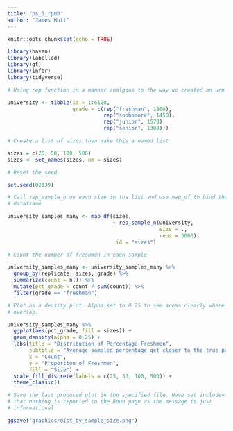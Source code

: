 ```yaml
---
title: "ps_5_rpub"
author: "James Hutt"
---
```


```r
knitr::opts_chunk$set(echo = TRUE)

library(haven)
library(labelled)
library(gt)
library(infer)
library(tidyverse)
```

```r

# Using rep function in a manner analgous to the way we created an urn in class

university <- tibble(id = 1:6120,
                     grade = c(rep("freshman", 1800), 
                               rep("sophomore", 1450),
                               rep("junior", 1570), 
                               rep("senior", 1300)))

# Create a list of sizes then make this a named list

sizes = c(25, 50, 100, 500)
sizes <- set_names(sizes, nm = sizes)

# Reset the seed

set.seed(02139)

# Call rep_sample_n on each size in the list and use map_df to bind them into a
# dataframe

university_samples_many <- map_df(sizes,
                                  ~ rep_sample_n(university, 
                                                 size = ., 
                                                 reps = 5000),
                                  .id = "sizes")

# Count the number of freshmen in each sample

university_samples_many <- university_samples_many %>% 
  group_by(replicate, sizes, grade) %>%
  summarize(count = n()) %>%
  mutate(pct_grade = count / sum(count)) %>%
  filter(grade == "freshman")

# Plot as a density plot. Alpha set to 0.25 to see areas clearly where the plots
# overlap.

university_samples_many %>%
  ggplot(aes(pct_grade, fill = sizes)) + 
  geom_density(alpha = 0.25) + 
  labs(title = "Distribution of Percentage Freshmen",
       subtitle = "Average sampled percentage get closer to the true percentage as sample size increases", 
       x = "Count", 
       y = "Proportion of Freshmen", 
       fill = "Size") + 
  scale_fill_discrete(labels = c(25, 50, 100, 500)) + 
  theme_classic()
```

```r

# Save the last produced plot in the specified file. Have set include=false so
# that nothing is reported to the Rpub page as the message is just
# informational.

ggsave("graphics/dist_by_sample_size.png")

```

